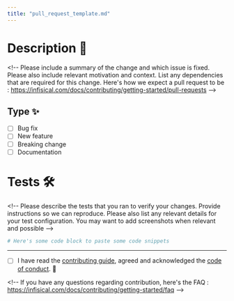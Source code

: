 ```yaml
---
title: "pull_request_template.md"
---
```


# Description 📣

&lt;!-- Please include a summary of the change and which issue is fixed. Please also include relevant motivation and context. List any dependencies that are required for this change. Here's how we expect a pull request to be : https://infisical.com/docs/contributing/getting-started/pull-requests --&gt;

## Type ✨

- [ ] Bug fix
- [ ] New feature
- [ ] Breaking change
- [ ] Documentation

# Tests 🛠️

&lt;!-- Please describe the tests that you ran to verify your changes. Provide instructions so we can reproduce. Please also list any relevant details for your test configuration. You may want to add screenshots when relevant and possible --&gt;

```sh
# Here's some code block to paste some code snippets
```

---

- [ ] I have read the [contributing guide](https://infisical.com/docs/contributing/getting-started/overview), agreed and acknowledged the [code of conduct](https://infisical.com/docs/contributing/getting-started/code-of-conduct). 📝

&lt;!-- If you have any questions regarding contribution, here's the FAQ : https://infisical.com/docs/contributing/getting-started/faq --&gt;